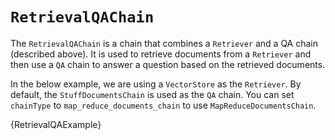 
# `RetrievalQAChain`

The `RetrievalQAChain` is a chain that combines a `Retriever` and a QA chain (described above). It is used to retrieve documents from a `Retriever` and then use a `QA` chain to answer a question based on the retrieved documents.

In the below example, we are using a `VectorStore` as the `Retriever`. By default, the `StuffDocumentsChain` is used as the `QA` chain. You can set `chainType` to `map_reduce_documents_chain` to use `MapReduceDocumentsChain`.

<CodeBlock language="typescript">{RetrievalQAExample}</CodeBlock>
